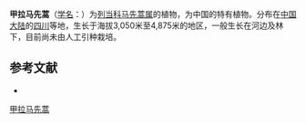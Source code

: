 {{Speciesbox
| name = 甲拉马先蒿
| status = 
| status_system = 
| image =
| genus = Pedicularis
| species = kialensis
| authority = Franch.
}}

'''甲拉马先蒿'''（[[学名|学名]]：{{lang|la|''Pedicularis kialensis''}}）为[[列当科|列当科]][[马先蒿属|马先蒿属]]的植物，为中国的特有植物。分布在[[中国大陆|中国大陆]]的[[四川|四川]]等地，生长于海拔3,050米至4,875米的地区，一般生长在河边及林下，目前尚未由人工引种栽培。

== 参考文献 ==
<div class="references-small">
* {{cite web| url =http://www.bioinfo.cn/db05/KmzwSpecies.php?action=view&id=21326| title =甲拉马先蒿| work =《中国高等植物数据库全库》| publisher =中国科学院微生物研究所| author =昆明植物研究所| accessdate =2009-02-25| deadurl =yes| archiveurl =https://web.archive.org/web/20160305015430/http://www.bioinfo.cn/db05/KmzwSpecies.php?action=view&id=21326| archivedate =2016-03-05}}
</div>
{{Taxonbar|from=Q15231118}}

[[Category:马先蒿属|甲拉马先蒿]]


{{植物小作品}}